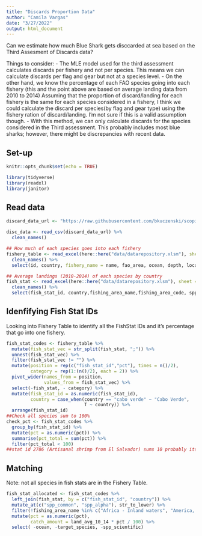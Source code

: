 ```yaml
---
title: "Discards Proportion Data"
author: "Camila Vargas"
date: "3/27/2022"
output: html_document
---
```


Can we estimate how much Blue Shark gets disccarded at sea based on the Third Assesment of Discards data?

Things to consider:
- The MLE model used for the third assessment calculates discards per fishery and not per species. This means we can calculate discards per flag and gear but not at a species level.
- On the other hand, we know the percentage of each FAO species going into each fishery (this and the point above are based on average landing data from 2010 to 2014)
Assuming that the proportion of discard/landing for each fishery is the same for each species considered in a fishery, I think we could calculate the discard per species(by flag and gear type) using the fishery ration of discard/landing. I'm not sure if this is a valid assumption though. 
- With this method, we can only calculate discards for the species considered in the Third assessment. This probably includes most blue sharks; however, there might be discrepancies with recent data. 

## Set-up
```r
knitr::opts_chunk$set(echo = TRUE)

library(tidyverse)
library(readxl)
library(janitor)

```


## Read data
```r
discard_data_url <- "https://raw.githubusercontent.com/bkuczenski/scoping-gear-losses/main/data/perez-roda_discards/fao_elg_landdisc.csv"

disc_data <- read_csv(discard_data_url) %>% 
  clean_names()

## How much of each species goes into each fishery
fishery_table <- read_excel(here::here("data/datarepository.xlsm"), sheet = "FisheryTable") %>% 
  clean_names() %>% 
  select(id, country, fishery_name = name, fao_area, ocean, depth, location, target, target_species, vessel_length, gear, fish_stat)

## Average landings (2010-2014) of each species by country
fish_stat <- read_excel(here::here("data/datarepository.xlsm"), sheet = "FishStat") %>% 
  clean_names() %>% 
  select(fish_stat_id, country,fishing_area_name,fishing_area_code, spp_common, spp_scientific, spp_alpha, land_2014, land_avg_10_14)

```


## Idenfifying Fish Stat IDs

Looking into Fishery Table to identify all the FishStat IDs and it's percentage that go into one fishery.

```r
fish_stat_codes <- fishery_table %>% 
  mutate(fish_stat_vec = str_split(fish_stat, ";")) %>% 
  unnest(fish_stat_vec) %>% 
  filter(fish_stat_vec != "") %>% 
  mutate(position = rep(c("fish_stat_id","pct"), times = n()/2),
         category = rep(1:(n()/2), each = 2)) %>% 
  pivot_wider(names_from = position,
              values_from = fish_stat_vec) %>% 
  select(-fish_stat, - category) %>% 
  mutate(fish_stat_id = as.numeric(fish_stat_id),
         country = case_when(country == "cabo verde" ~ "Cabo Verde",
                             T ~ country)) %>% 
  arrange(fish_stat_id)
##Check all species sum to 100%
check_pct <- fish_stat_codes %>% 
  group_by(fish_stat_id) %>% 
  mutate(pct = as.numeric(pct)) %>% 
  summarise(pct_total = sum(pct)) %>% 
  filter(pct_total < 100)
##stat id 2786 (Artisanal shrimp from El Salvador) sums 10 probably its a typo mistake
```

## Matching 

Note: not all species in fish stats are in the Fishery Table.

```r
fish_stat_allocated <- fish_stat_codes %>%
  left_join(fish_stat, by = c("fish_stat_id", "country")) %>%
  mutate_at(c("spp_common", "spp_alpha"), str_to_lower) %>%
  filter(!fishing_area_name %in% c("Africa - Inland waters", "America, South - Inland waters", "Former USSR area - Inland waters", "Oceania - Inland waters", "America, North - Inland waters", "Asia - Inland waters", "Europe - Inland waters")) %>%
  mutate(pct = as.numeric(pct),
         catch_amount = land_avg_10_14 * pct / 100) %>%
  select( -ocean, -target_species, -spp_scientific)
```


